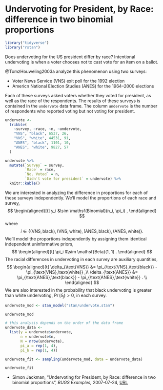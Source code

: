 # Undervoting for President, by Race: difference in two binomial proportions {#undervote}

```r
library("tidyverse")
library("rstan")
```

Does undervoting for the US president differ by race? 
Intentional undervoting is when a voter chooses not to cast vote for
an item on a ballot.

@TomzHouweling2003a analyze this phenomenon using two surveys:

- Voter News Service (VNS) exit poll for the 1992 election
- Americn National Election Studies (ANES) for the 1964--2000 elections

Each of these surveys asked voters whether they voted for president, as well as the race of the respondents.
The results of these surveys is contained in the `undervote` data frame.
The column `undervote` is the number of respondents who reported voting but not voting for president.

```r
undervote <- 
  tribble(
    ~survey, ~race, ~n, ~undervote,
    "VNS", "black", 6537, 26,
    "VNS", "white", 44531, 91,
    "ANES", "black", 1101, 10,
    "ANES", "white", 9827, 57
  )
```
```r
undervote %>%
  mutate(`Survey` = survey,
         `Race` = race,
         `No. Voted` = n,
         `Didn't vote for president` = undervote) %>%
  knitr::kable()
```

We are interested in analyzing the difference in proportions for each of these surveys independently.
We'll model the proportions of each race and survey,
$$
\begin{aligned}[t]
y_i &\sim \mathsf{Binomial}(n_i, \pi_i) ,
\end{aligned}
$$
where
$$
i \in \{ (\text{VNS},\text{black}), (\text{VNS},\text{white}),  (\text{ANES},\text{black}),  (\text{ANES},\text{white}) \} .
$$
We'll model the proportions independently by assigning them identical independent uninformative priors,
$$
\begin{aligned}[t]
\pi_i &\sim \mathsf{Beta}(1, 1) .
\end{aligned}
$$
The racial differences in undervoting in each survey are auxiliary quantities,
$$
\begin{aligned}[t]
\delta_{\text{VNS}} &= \pi_{\text{VNS},\text{black}} - \pi_{\text{VNS},\text{white}} ,\\
\delta_{\text{ANES}} &= \pi_{\text{ANES},\text{black}} - \pi_{\text{ANES},\text{white}} . \\
\end{aligned}
$$
We are also interested in the probability that black undervoting is greater than white undervoting, $\Pr(\delta_j) > 0$, in each survey.

```r
undervote_mod <- stan_model("stan/undervote.stan")
```
```r
undervote_mod
```

```r
# this analysis depends on the order of the data frame
undervote_data <-
  list(y = undervote$undervote,
       n = undervote$n,
       N = nrow(undervote),
       pi_a = rep(1, 4),
       pi_b = rep(1, 4))
```

```r
undervote_fit <- sampling(undervote_mod, data = undervote_data)
```
```r
undervote_fit
```

- Simon Jackman, "Undervoting for President, by Race: difference in two binomial proportions", *BUGS Examples,* 2007-07-24, [URL](https://web-beta.archive.org/web/20070724034102/http://jackman.stanford.edu:80/mcmc/undervote.odc)
